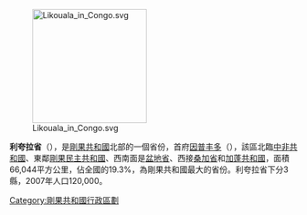 {{noteTA
|T=zh-cn:利夸拉省; zh-tw:利夸拉省; zh-hk:利夸拉省;
}}

[[Image:Likouala_in_Congo.svg|200px]]

'''利夸拉省'''（{{lang-fr|Likouala}}），是[[剛果共和國|剛果共和國]]北部的一個省份，首府[[因普丰多|因普丰多]]（{{lang|fr|Impfondo}}），該區北臨[[中非共和國|中非共和國]]、東鄰[[剛果民主共和國|剛果民主共和國]]、西南面是[[盆地省_(剛果共和國)|盆地省]]、西接[[桑加省|桑加省]]和[[加蓬共和國|加蓬共和國]]，面積66,044平方公里，佔全國的19.3%，為剛果共和國最大的省份。利夸拉省下分3縣，2007年人口120,000。

{{RCongo-stub}}

{{剛果共和國}}

[[Category:剛果共和國行政區劃|Category:剛果共和國行政區劃]]